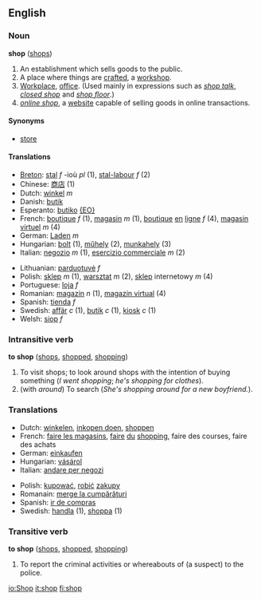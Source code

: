 ==English==
===Noun===
'''shop''' ([[shops]])

#An establishment which sells goods to the public.
#A place where things are [[craft]]ed, a [[workshop]].
#[[Workplace]], [[office]].  (Used mainly in expressions such as ''[[shop talk]]'', ''[[closed shop]]'' and ''[[shop floor]]''.)
#''[[online shop]]'', a [[website]] capable of selling goods in online transactions.

====Synonyms====
*[[store]]

====Translations====
{{top}}<!--languages from A to I go here-->
*[[Breton]]: [[stal]] ''f'' -ioù ''pl'' (1), [[stal-labour]] ''f'' (2)
*Chinese: [[商店]] (1)
*Dutch: [[winkel]] ''m''
*Danish: [[butik]]
*Esperanto: [[butiko]] [[:eo:butiko|{EO}]]
*French: [[boutique]] ''f'' (1), [[magasin]] ''m'' (1), [[boutique]] [[en]] [[ligne]] ''f'' (4), [[magasin]] [[virtuel]] ''m'' (4)
*German: [[Laden]] ''m''
*Hungarian: [[bolt]] (1), [[műhely]] (2), [[munkahely]] (3)
*Italian: [[negozio]] ''m'' (1), [[esercizio commerciale]] ''m'' (2)
{{mid}}<!--languages from J to Z go here-->
*Lithuanian: [[parduotuvė]] ''f''
*Polish: [[sklep]] ''m'' (1), [[warsztat]] ''m'' (2), [[sklep]] internetowy ''m'' (4)
*Portuguese: [[loja]] ''f''
*Romanian: [[magazin]] ''n'' (1), [[magazin virtual]] (4)
*Spanish: [[tienda]] ''f''
*Swedish: [[affär]] ''c'' (1), [[butik]] ''c'' (1), [[kiosk]] ''c'' (1)
*Welsh: [[siop]] ''f''
{{bottom}}

===Intransitive verb===
'''to shop''' ([[shops]], [[shopped]], [[shopping]])

#To visit shops; to look around shops with the intention of buying something (''I went shopping''; ''he's shopping for clothes'').
#(with ''around'') To search (''She's shopping around for a new boyfriend.'').

===Translations===
{{top}}<!--languages from A to I go here-->
*Dutch: [[winkelen]], [[inkopen doen]], [[shoppen]]
*French: [[faire les magasins]], [[faire]] [[du]] [[shopping]], faire des courses, faire des achats
*German: [[einkaufen]]
*Hungarian: [[vásárol]]
*Italian: [[andare per negozi]]
{{mid}}<!--languages from J to Z go here-->
*Polish: [[kupować]], [[robić]] [[zakup]]y
*Romanain: [[merge la cumpărături]]
*Spanish: [[ir de compras]]
*Swedish: [[handla]] (1), [[shoppa]] (1)
{{bottom}}

===Transitive verb===
'''to shop''' ([[shops]], [[shopped]], [[shopping]])

#To report the criminal activities or whereabouts of (a suspect) to the police.

[[io:Shop]]
[[it:shop]]
[[fi:shop]]